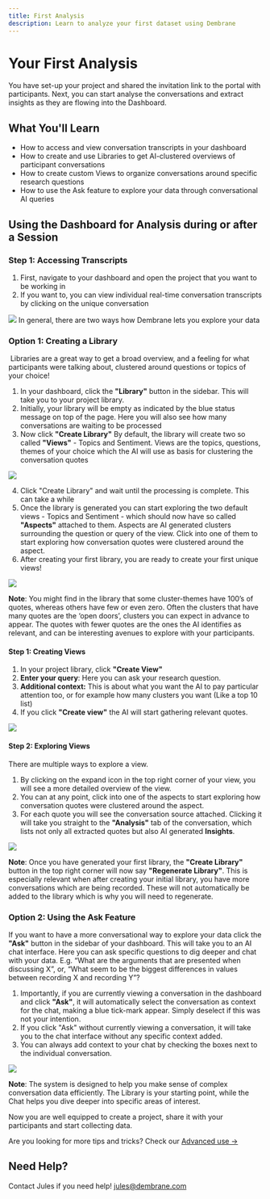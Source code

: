 ```yaml
---
title: First Analysis
description: Learn to analyze your first dataset using Dembrane
---
```


# Your First Analysis

You have set-up your project and shared the invitation link to the portal with participants. Next, you can start analyse the conversations and extract insights as they are flowing into the Dashboard.


## What You'll Learn
- How to access and view conversation transcripts in your dashboard
- How to create and use Libraries to get AI-clustered overviews of participant conversations
- How to create custom Views to organize conversations around specific research questions
- How to use the Ask feature to explore your data through conversational AI queries


## Using the Dashboard for Analysis during or after a Session

### Step 1: Accessing Transcripts
1. First, navigate to your dashboard and open the project that you want to be working in
2. If you want to, you can view individual real-time conversation transcripts by clicking on the unique conversation

![](/img15.png)
In general, there are two ways how Dembrane lets you explore your data

### Option 1: Creating a Library

 Libraries are a great way to get a broad overview, and a feeling for what participants were talking about, clustered around questions or topics of your choice!

1. In your dashboard, click the **"Library"** button in the sidebar. This will take you to your project library. 
2. Initially, your library will be empty as indicated by the blue status message on top of the page. Here you will also see how many conversations are waiting to be processed
3. Now click **"Create Library"** By default, the library will create two so called **"Views"** - Topics and Sentiment. Views are the topics, questions, themes of your choice which the AI will use as basis for clustering the conversation quotes
   
![](/img16.png)

4. Click "Create Library" and wait until the processing is complete. This can take a while
5. Once the library is generated you can start exploring the two default views - Topics and Sentiment - which should now have so called **"Aspects"** attached to them. Aspects are AI generated clusters surrounding the question or query of the view. Click into one of them to start exploring how conversation quotes were clustered around the aspect.
6. After creating your first library, you are ready to create your first unique views!

![](/img19.png)

**Note**: You might find in the library that some cluster-themes have 100’s of quotes, whereas others have few or even zero. Often the clusters that have many quotes are the ‘open doors’, clusters you can expect in advance to appear. The quotes with fewer quotes are the ones the AI identifies as relevant, and can be interesting avenues to explore with your participants.

#### Step 1: Creating Views

1. In your project library, click **"Create View"**
2. **Enter your query**: Here you can ask your research question.
3. **Additional context:** This is about what you want the AI to pay particular attention too, or for example how many clusters you want (Like a top 10 list)
4. If you click **"Create view"** the AI will start gathering relevant quotes.

![](/img20.png)

#### Step 2: Exploring Views

There are multiple ways to explore a view.  

1. By clicking on the expand icon in the top right corner of your view, you will see a more detailed overview of the view.
2. You can at any point, click into one of the aspects to start exploring how conversation quotes were clustered around the aspect.
3. For each quote you will see the conversation source attached. Clicking it will take you straight to the **"Analysis"** tab of the conversation, which lists not only all extracted quotes but also AI generated **Insights**.  

![](/img21.png)


**Note**: Once you have generated your first library, the **"Create Library"** button in the top right corner will now say **"Regenerate Library"**. This is especially relevant when after creating your initial library, you have more conversations which are being recorded. These will not automatically be added to the library which is why you will need to regenerate.

### Option 2: Using the Ask Feature

If you want to have a more conversational way to explore your data click the **"Ask"** button in the sidebar of your dashboard. This will take you to an AI chat interface. Here you can ask specific questions to dig deeper and chat with your data. E.g. “What are the arguments that are presented when discussing X”,  or, “What seem to be the biggest differences in values between recording X and recording Y”?

1. Importantly, if you are currently viewing a conversation in the dashboard and click **"Ask"**, it will automatically select the conversation as context for the chat, making a blue tick-mark appear. Simply deselect if this was not your intention.
2. If you click "Ask" without currently viewing a conversation, it will take you to the chat interface without any specific context added.
3. You can always add context to your chat by checking the boxes next to the individual conversation. 

![](/img10.png)


**Note**: The system is designed to help you make sense of complex conversation data efficiently. The Library is your starting point, while the Chat helps you dive deeper into specific areas of interest.

Now you are well equipped to create a project, share it with your participants and start collecting data.

Are you looking for more tips and tricks? Check our [Advanced use →](docs/Advanced-use/index.en-US.mdx)

## Need Help?  
Contact Jules if you need help!
jules@dembrane.com